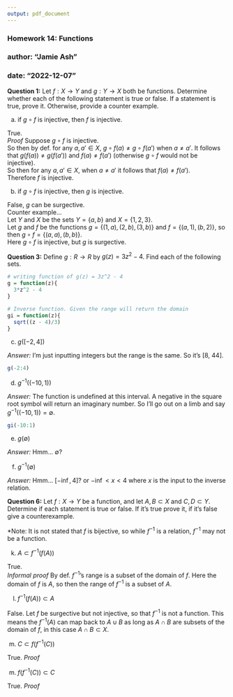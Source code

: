 ```yaml
---
output: pdf_document
---
```


### Homework 14: Functions
### author: "Jamie Ash"
### date: "2022-12-07"

**Question 1:** Let $f: X \rightarrow Y$ and $g: Y \rightarrow X$ both be functions. 
Determine whether each of the following statement is true or false. If a statement 
is true, prove it. Otherwise, provide a counter example. 

(a) if $g \circ f$ is injective, then $f$ is injective.

True.  
*Proof* Suppose $g \circ f$ is injective.   
So then by def. for any $a, a' \in X$, $g \circ f(a) \neq g \circ f(a')$ when 
$a \neq a'$. It follows that $g(f(a)) \neq g(f(a'))$ and $f(a) \neq f(a')$ 
(otherwise $g \circ f$ would not be injective).  
So then for any $a, a' \in X$, when $a \neq a'$ it follows that $f(a) \neq f(a')$.  
Therefore $f$ is injective.   


(b) if $g \circ f$ is injective, then $g$ is injective.  

False, $g$ can be surgective.   
Counter example...  
Let  $Y$ and $X$ be the sets $Y = \{a,b\}$ and $X = \{1, 2, 3\}$.   
Let $g$ and $f$ be the functions $g = \{ (1, a), (2, b), (3, b)\}$ 
and $f = \{(a, 1), (b, 2)\}$, so then $g \circ f = \{(a, a),(b, b)\}$.   
Here $g \circ f$ is injective, but $g$ is surgective.   
 
**Question 3:** Define $g: R \rightarrow R$ by $g(z) = 3z^2 - 4$. Find each of 
the following sets.

```r
# writing function of g(z) = 3z^2 - 4
g = function(z){
  3*z^2 - 4
} 

# Inverse function. Given the range will return the domain
gi = function(z){
  sqrt((z - 4)/3)
}
```

(c) $g([-2, 4])$  

*Answer:* I'm just inputting integers but the range is the same. So it's [8, 44].   
```r
g(-2:4)
```

(d) $g^{-1}((-10, 1))$ 

*Answer:* The function is undefined at this interval. A negative in the square root symbol
will return an imaginary number. So I'll go out on a limb and say $g^{-1}((-10, 1)) = \emptyset$.   

```r
gi(-10:1)
```

(e) $g(\emptyset)$  

*Answer:* Hmm... $\emptyset$?  

(f) $g^{-1}(\emptyset)$  

*Answer:* Hmm... $[-\inf, 4]$? or $- \inf < x < 4$ where $x$ is the input to the 
inverse relation.  

**Question 6:** Let $f: X \rightarrow Y$ be a function, and let $A,B \subset X$
and $C, D \subset Y$. Determine if each statement is true or false. If it's true
prove it, if it's false give a counterexample.  

*Note: It is not stated that $f$ is bijective, so while $f^{-1}$ is a 
relation, $f^{-1}$ may not be a function.

(k) $A \subset f^{-1}(f(A))$  

True.   
*Informal proof*
By def. $f^{-1}$'s range is a subset of the domain of $f$. Here the domain of 
$f$ is $A$, so then the range of $f^{-1}$ is a subset of $A$.   

(l) $f^{-1}(f(A)) \subset A$  

False. Let $f$ be surgective but not injective, so that $f^{-1}$ is not a 
function. This means the $f^{-1}(A)$ can map back to $A \cup B$ as long as 
$A \cap B$ are subsets of the domain of $f$, in this case $A \cap B \subset X$. 

(m) $C \subset f(f^{-1}(C))$  

True.
*Proof*

(m) $f(f^{-1}(C)) \subset C$  

True.
*Proof*





































